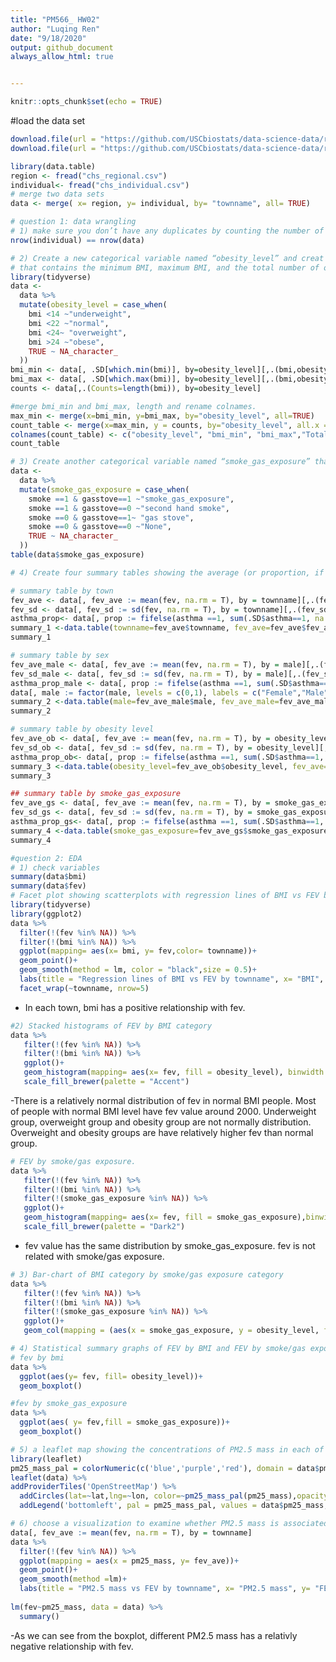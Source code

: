 ```yaml
---
title: "PM566_ HW02"
author: "Luqing Ren"
date: "9/18/2020"
output: github_document
always_allow_html: true


---
```


```r
knitr::opts_chunk$set(echo = TRUE)
```
#load the data set
```r
download.file(url = "https://github.com/USCbiostats/data-science-data/raw/master/01_chs/chs_regional.csv",destfile = "chs_regional.csv")
download.file(url = "https://github.com/USCbiostats/data-science-data/raw/master/01_chs/chs_individual.csv",destfile = "chs_individual.csv")
```
```r
library(data.table)
region <- fread("chs_regional.csv")
individual<- fread("chs_individual.csv")
# merge two data sets
data <- merge( x= region, y= individual, by= "townname", all= TRUE)
```

```r
# question 1: data wrangling
# 1) make sure you don’t have any duplicates by counting the number of rows
nrow(individual) == nrow(data)
```
```r
# 2) Create a new categorical variable named “obesity_level” and creat a summary table
# that contains the minimum BMI, maximum BMI, and the total number of observations per category.
library(tidyverse)
data <-
  data %>% 
  mutate(obesity_level = case_when(
    bmi <14 ~"underweight",
    bmi <22 ~"normal",
    bmi <24~ "overweight",
    bmi >24 ~"obese",
    TRUE ~ NA_character_
  ))
bmi_min <- data[, .SD[which.min(bmi)], by=obesity_level][,.(bmi,obesity_level)]
bmi_max <- data[, .SD[which.max(bmi)], by=obesity_level][,.(bmi,obesity_level)]
counts <- data[,.(Counts=length(bmi)), by=obesity_level]

#merge bmi_min and bmi_max, length and rename colnames. 
max_min <- merge(x=bmi_min, y=bmi_max, by="obesity_level", all=TRUE)
count_table <- merge(x=max_min, y = counts, by="obesity_level", all.x = TRUE, all.y = FALSE)
colnames(count_table) <- c("obesity_level", "bmi_min", "bmi_max","Total")
count_table
```


```r
# 3) Create another categorical variable named “smoke_gas_exposure” that summarizes “Second Hand Smoke” and “Gas Stove.” The variable should have four categories in total
data <-
  data %>% 
  mutate(smoke_gas_exposure = case_when(
    smoke ==1 & gasstove==1 ~"smoke_gas_exposure",
    smoke ==1 & gasstove==0 ~"second hand smoke",
    smoke ==0 & gasstove==1~ "gas stove",
    smoke ==0 & gasstove==0 ~"None",
    TRUE ~ NA_character_
  ))
table(data$smoke_gas_exposure)
```

```r
# 4) Create four summary tables showing the average (or proportion, if binary) and sd of “Forced expiratory volume in 1 second (ml)” and asthma indicator by town, sex, obesity level, and “smoke_gas_exposure.”

# summary table by town
fev_ave <- data[, fev_ave := mean(fev, na.rm = T), by = townname][,.(fev_ave,townname)][,.SD[1], by=townname]
fev_sd <- data[, fev_sd := sd(fev, na.rm = T), by = townname][,.(fev_sd,townname)][,.SD[1], by=townname]
asthma_prop<- data[, prop := fifelse(asthma ==1, sum(.SD$asthma==1, na.rm = T)/.N,sum(.SD$asthma ==0,na.rm = T)/.N), by = townname][,.SD[1], by = townname][,.(townname,prop)]
summary_1 <-data.table(townname=fev_ave$townname, fev_ave=fev_ave$fev_ave, fev_sd=fev_sd$fev_sd, asthma_prop=asthma_prop$prop)
summary_1
```

```r
# summary table by sex
fev_ave_male <- data[, fev_ave := mean(fev, na.rm = T), by = male][,.(fev_ave,male)][,.SD[1], by=male]
fev_sd_male <- data[, fev_sd := sd(fev, na.rm = T), by = male][,.(fev_sd,male)][,.SD[1], by=male]
asthma_prop_male <- data[, prop := fifelse(asthma ==1, sum(.SD$asthma==1, na.rm = T)/.N,sum(.SD$asthma ==0,na.rm = T)/.N), by = male][,.SD[1], by = male][,.(male,prop)]
data[, male := factor(male, levels = c(0,1), labels = c("Female","Male"))]
summary_2 <-data.table(male=fev_ave_male$male, fev_ave_male=fev_ave_male$fev_ave, fev_sd_male=fev_sd_male$fev_sd, asthma_prop_male=asthma_prop_male$prop)
summary_2
```

```r
# summary table by obesity level
fev_ave_ob <- data[, fev_ave := mean(fev, na.rm = T), by = obesity_level][,.(fev_ave,obesity_level)][,.SD[1], by=obesity_level]
fev_sd_ob <- data[, fev_sd := sd(fev, na.rm = T), by = obesity_level][,.(fev_sd,obesity_level)][,.SD[1], by=obesity_level]
asthma_prop_ob<- data[, prop := fifelse(asthma ==1, sum(.SD$asthma==1, na.rm = T)/.N,sum(.SD$asthma ==0,na.rm = T)/.N), by = obesity_level][,.SD[1], by = obesity_level][,.(obesity_level,prop)]
summary_3 <-data.table(obesity_level=fev_ave_ob$obesity_level, fev_ave=fev_ave_ob$fev_ave, fev_sd=fev_sd_ob$fev_sd, asthma_prop=asthma_prop_ob$prop)
summary_3
```

```r
## summary table by smoke_gas_exposure
fev_ave_gs <- data[, fev_ave := mean(fev, na.rm = T), by = smoke_gas_exposure][,.(fev_ave,smoke_gas_exposure)][,.SD[1], by=smoke_gas_exposure]
fev_sd_gs <- data[, fev_sd := sd(fev, na.rm = T), by = smoke_gas_exposure][,.(fev_sd,smoke_gas_exposure)][,.SD[1], by=smoke_gas_exposure]
asthma_prop_gs<- data[, prop := fifelse(asthma ==1, sum(.SD$asthma==1, na.rm = T)/.N,sum(.SD$asthma ==0,na.rm = T)/.N), by = smoke_gas_exposure][,.SD[1], by = smoke_gas_exposure][,.(smoke_gas_exposure,prop)]
summary_4 <-data.table(smoke_gas_exposure=fev_ave_gs$smoke_gas_exposure, fev_ave=fev_ave_gs$fev_ave, fev_sd=fev_sd_gs$fev_sd, asthma_prop=asthma_prop_gs$prop)
summary_4
```

```r
#question 2: EDA
# 1) check variables
summary(data$bmi)
summary(data$fev)
# Facet plot showing scatterplots with regression lines of BMI vs FEV by “townname”
library(tidyverse)
library(ggplot2)
data %>% 
  filter(!(fev %in% NA)) %>% 
  filter(!(bmi %in% NA)) %>% 
  ggplot(mapping= aes(x= bmi, y= fev,color= townname))+
  geom_point()+
  geom_smooth(method = lm, color = "black",size = 0.5)+
  labs(title = "Regression lines of BMI vs FEV by townname", x= "BMI", y= "FEV")+
  facet_wrap(~townname, nrow=5)
```

- In each town, bmi has a positive relationship with fev.
```r
#2) Stacked histograms of FEV by BMI category  
data %>% 
   filter(!(fev %in% NA)) %>% 
   filter(!(bmi %in% NA)) %>%
   ggplot()+
   geom_histogram(mapping= aes(x= fev, fill = obesity_level), binwidth = 30)+
   scale_fill_brewer(palette = "Accent")
```

-There is a relatively normal distribution of fev in normal BMI people. Most of people with normal BMI level have fev value around 2000. Underweight group, overweight group and obesity group are not normally distribution. Overweight and obesity groups are have relatively higher fev than normal group.

```r
# FEV by smoke/gas exposure. 
data %>% 
   filter(!(fev %in% NA)) %>% 
   filter(!(bmi %in% NA)) %>%
   filter(!(smoke_gas_exposure %in% NA)) %>%
   ggplot()+
   geom_histogram(mapping= aes(x= fev, fill = smoke_gas_exposure),binwidth = 30)+
   scale_fill_brewer(palette = "Dark2")
```

-  fev value has the same distribution by smoke_gas_exposure. fev is not related with smoke/gas exposure.

```r

# 3) Bar-chart of BMI category by smoke/gas exposure category
data %>% 
   filter(!(fev %in% NA)) %>% 
   filter(!(bmi %in% NA)) %>%
   filter(!(smoke_gas_exposure %in% NA)) %>%
   ggplot()+
   geom_col(mapping = (aes(x = smoke_gas_exposure, y = obesity_level, fill = obesity_level)))
```


```r

# 4) Statistical summary graphs of FEV by BMI and FEV by smoke/gas exposure category
# fev by bmi
data %>% 
  ggplot(aes(y= fev, fill= obesity_level))+
  geom_boxplot()

#fev by smoke_gas_exposure
data %>% 
  ggplot(aes( y= fev,fill = smoke_gas_exposure))+
  geom_boxplot()
```


```r
# 5) a leaflet map showing the concentrations of PM2.5 mass in each of the CHS communities
library(leaflet)
pm25_mass_pal = colorNumeric(c('blue','purple','red'), domain = data$pm25_mass)
leaflet(data) %>% 
addProviderTiles('OpenStreetMap') %>% 
  addCircles(lat=~lat,lng=~lon, color=~pm25_mass_pal(pm25_mass),opacity=1, fillOpacity=1,radius=500) %>% 
  addLegend('bottomleft', pal = pm25_mass_pal, values = data$pm25_mass, title =" Concentration of PM2.5 mass",opacity = 1)
```


```r

# 6) choose a visualization to examine whether PM2.5 mass is associated with FEV
data[, fev_ave := mean(fev, na.rm = T), by = townname]
data %>% 
  filter(!(fev %in% NA)) %>% 
  ggplot(mapping = aes(x = pm25_mass, y= fev_ave))+
  geom_point()+
  geom_smooth(method =lm)+
  labs(title = "PM2.5 mass vs FEV by townname", x= "PM2.5 mass", y= "FEV")
  
lm(fev~pm25_mass, data = data) %>% 
  summary()
```

-As we can see from the boxplot, different PM2.5 mass has a relativly negative relationship with fev.






